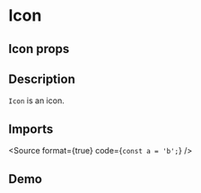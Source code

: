 
<Meta title="Inputs/Checkbox" component={InputCheckbox} />

# Icon

## Icon props

<ArgsTable of={InputCheckbox} />

## Description

`Icon` is an icon.

## Imports

<Source format={true} code={`
const a = 'b';
`} />


## Demo

<Canvas of={InputCheckboxStories.Example} />


